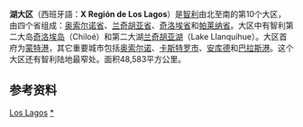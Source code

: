 {{noteTA
|1=zh-hans:奥索尔诺; zh-tw:奧索諾;
}}
{{Infobox Chilean region
| name                    = 湖大区
| name_es                 = X Región de Los Lagos
| image_photo             = Río Blanco.jpg
| flag                    = Flag of Los Lagos Region, Chile.svg
| coat_of_arms            = Coat of arms of Los Lagos Region, Chile.svg
| map                     = X Los Lagos-colored.svg
| map_size                = 250px
| latd   = 41 | latm = 28 | lats = 18 | latNS = S
| longd  = 72 | longm = 56 | longs = 12 | longEW = W
| capital                 = [[蒙特港|蒙特港]]
| provinces               = [[奥索尔诺省|奥索尔诺省]], [[兰奇胡亚省|兰奇胡亚省]], [[奇洛埃省|奇洛埃省]], [[帕莱纳省|帕莱纳省]]
| intendant               =
| intendant_party         =
| area                    = 48583.6
| area_rank               = 5
| area_ref                = <ref name="CINVER-LL">{{cite web |url= http://www.cinver.cl/english/chile/deloslagos.asp |title= Los Lagos Region |accessdate= 13 March 2010 |publisher= [[Government_of_Chile|Government of Chile]] Foreign Investment Committee |archive-date= 2020-05-10 |archive-url= https://web.archive.org/web/20200510140242/http://www.cinver.cl/english/chile/deloslagos.asp |dead-url= yes }}</ref>
| elevation_max_footnotes =
| elev_max_m              =
| elev_min_m              = 0
| population              = 767714
| pop_date                = 2012 
| pop_rank                = 7
| pop_ref                 = <ref name="CINVER-LL"/>
| website                 = [http://www.goreloslagos.cl/ Official website] {{es}}
| iso_code                = CL-LL
| footnotes               =
}}

'''湖大区'''（西班牙語：'''X Región de Los Lagos'''）是[[智利|智利]]由北至南的第10个大区，由四个省组成：[[奥索尔诺省|奥索尔诺省]]、[[兰奇胡亚省|兰奇胡亚省]]、[[奇洛埃省|奇洛埃省]]和[[帕莱纳省|帕莱纳省]]。大区中有智利第二大岛[[奇洛埃岛|奇洛埃岛]]（Chiloé）和第二大湖[[兰奇胡亚湖|兰奇胡亚湖]]（Lake Llanquihue）。大区首府为[[蒙特港|蒙特港]]，其它重要城市包括[[奥索尔诺|奥索尔诺]]、[[卡斯特罗市|卡斯特罗市]]、[[安库德|安库德]]和[[巴拉斯港|巴拉斯港]]。这个大区还有智利陆地最窄处。面积48,583平方公里。

== 参考资料 ==
{{reflist}}

{{southAm-geo-stub}}
{{Regions of Chile}}

[[Category:智利大區|Los Lagos]]
[[Category:湖大區|*]]